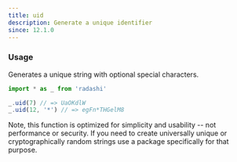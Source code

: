 ```yaml
---
title: uid
description: Generate a unique identifier
since: 12.1.0
---
```


### Usage

Generates a unique string with optional special characters.

```ts
import * as _ from 'radashi'

_.uid(7) // => UaOKdlW
_.uid(12, '*') // => egFn*THGelM8
```

Note, this function is optimized for simplicity and usability -- not performance or security. If you need to create universally unique or cryptographically random strings use a package specifically for that purpose.
